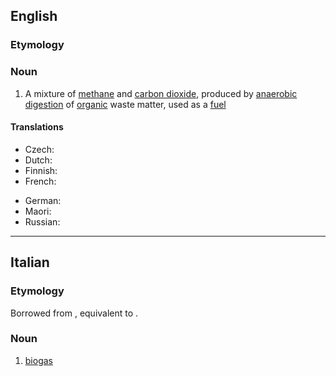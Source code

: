 {{also|Biogas}}
==English==

===Etymology===
{{prefix|en|bio|gas}}

===Noun===
{{wikipedia}}
{{en-noun|~|es|biogasses}}

# A mixture of [[methane]] and [[carbon dioxide]], produced by [[anaerobic]] [[digestion]] of [[organic]] waste matter, used as a [[fuel]]

====Translations====
{{trans-top|gas produced by organic waste matter, used as a fuel}}
* Czech: {{t+|cs|bioplyn|m}}
* Dutch: {{t+|nl|biogas|n}}
* Finnish: {{t+|fi|biokaasu}}
* French: {{t+|fr|biogaz|m}}
{{trans-mid}}
* German: {{t+|de|Biogas|n}}
* Maori: {{t|mi|haurehu koiora}}
* Russian: {{t+|ru|биога́з|m}}
{{trans-bottom}}

----

==Italian==

===Etymology===
Borrowed from {{bor|it|en|biogas}}, equivalent to {{af|it|bio-|gas}}.

===Noun===
{{head|it|noun}}

# [[#English|biogas]]